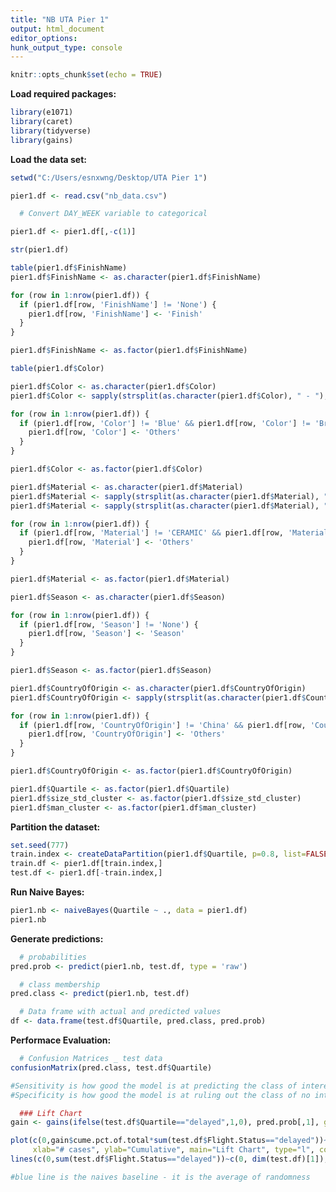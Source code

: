 ---
title: "NB UTA Pier 1"
output: html_document
editor_options: 
hunk_output_type: console
---

```{r setup, include=FALSE}
knitr::opts_chunk$set(echo = TRUE)
```



__Load required packages:__
```{r loadpackages, message=FALSE}
library(e1071)
library(caret)
library(tidyverse)
library(gains)
```

__Load the data set:__
```{r loaddata}
setwd("C:/Users/esnxwng/Desktop/UTA Pier 1")

pier1.df <- read.csv("nb_data.csv")

  # Convert DAY_WEEK variable to categorical

pier1.df <- pier1.df[,-c(1)]

str(pier1.df)

table(pier1.df$FinishName)
pier1.df$FinishName <- as.character(pier1.df$FinishName)

for (row in 1:nrow(pier1.df)) {
  if (pier1.df[row, 'FinishName'] != 'None') {
    pier1.df[row, 'FinishName'] <- 'Finish'
  }
}

pier1.df$FinishName <- as.factor(pier1.df$FinishName)

table(pier1.df$Color)

pier1.df$Color <- as.character(pier1.df$Color)
pier1.df$Color <- sapply(strsplit(as.character(pier1.df$Color), " - "), "[", 1)

for (row in 1:nrow(pier1.df)) {
  if (pier1.df[row, 'Color'] != 'Blue' && pier1.df[row, 'Color'] != 'Brown' && pier1.df[row, 'Color'] != 'Gold' && pier1.df[row, 'Color'] != 'Gray' && pier1.df[row, 'Color'] != 'Green' && pier1.df[row, 'Color'] != 'Ivory' && pier1.df[row, 'Color'] != 'Multi' && pier1.df[row, 'Color'] != 'Natural' && pier1.df[row, 'Color'] != 'Red' && pier1.df[row, 'Color'] != 'Silver' && pier1.df[row, 'Color'] != 'White') {
    pier1.df[row, 'Color'] <- 'Others'
  }
}

pier1.df$Color <- as.factor(pier1.df$Color)

pier1.df$Material <- as.character(pier1.df$Material)
pier1.df$Material <- sapply(strsplit(as.character(pier1.df$Material), " - "), "[", 1)
pier1.df$Material <- sapply(strsplit(as.character(pier1.df$Material), " -"), "[", 1)

for (row in 1:nrow(pier1.df)) {
  if (pier1.df[row, 'Material'] != 'CERAMIC' && pier1.df[row, 'Material'] != 'FABRIC' && pier1.df[row, 'Material'] != 'GLASS' && pier1.df[row, 'Material'] != 'METAL' && pier1.df[row, 'Material'] != 'WOOD' && pier1.df[row, 'Material'] != 'None') {
    pier1.df[row, 'Material'] <- 'Others'
  }
}

pier1.df$Material <- as.factor(pier1.df$Material)

pier1.df$Season <- as.character(pier1.df$Season)

for (row in 1:nrow(pier1.df)) {
  if (pier1.df[row, 'Season'] != 'None') {
    pier1.df[row, 'Season'] <- 'Season'
  }
}

pier1.df$Season <- as.factor(pier1.df$Season)

pier1.df$CountryOfOrigin <- as.character(pier1.df$CountryOfOrigin)
pier1.df$CountryOfOrigin <- sapply(strsplit(as.character(pier1.df$CountryOfOrigin), ","), "[", 1)

for (row in 1:nrow(pier1.df)) {
  if (pier1.df[row, 'CountryOfOrigin'] != 'China' && pier1.df[row, 'CountryOfOrigin'] != 'India') {
    pier1.df[row, 'CountryOfOrigin'] <- 'Others'
  }
}

pier1.df$CountryOfOrigin <- as.factor(pier1.df$CountryOfOrigin)

pier1.df$Quartile <- as.factor(pier1.df$Quartile)
pier1.df$size_std_cluster <- as.factor(pier1.df$size_std_cluster)
pier1.df$man_cluster <- as.factor(pier1.df$man_cluster)
```

__Partition the dataset:__
```{r partition}
set.seed(777)
train.index <- createDataPartition(pier1.df$Quartile, p=0.8, list=FALSE)
train.df <- pier1.df[train.index,]
test.df <- pier1.df[-train.index,]

```


__Run Naive Bayes:__
```{r naivebayes}
pier1.nb <- naiveBayes(Quartile ~ ., data = pier1.df)
pier1.nb
```
  
__Generate predictions:__
```{r predictions}
  # probabilities
pred.prob <- predict(pier1.nb, test.df, type = 'raw')

  # class membership
pred.class <- predict(pier1.nb, test.df)

  # Data frame with actual and predicted values
df <- data.frame(test.df$Quartile, pred.class, pred.prob)

```

__Performace Evaluation:__
```{r perfEval, echo=FALSE}
  # Confusion Matrices _ test data
confusionMatrix(pred.class, test.df$Quartile)

#Sensitivity is how good the model is at predicting the class of interest
#Specificity is how good the model is at ruling out the class of no interest

  ### Lift Chart
gain <- gains(ifelse(test.df$Quartile=="delayed",1,0), pred.prob[,1], groups=100)

plot(c(0,gain$cume.pct.of.total*sum(test.df$Flight.Status=="delayed"))~c(0,gain$cume.obs), 
     xlab="# cases", ylab="Cumulative", main="Lift Chart", type="l", col = "firebrick2")
lines(c(0,sum(test.df$Flight.Status=="delayed"))~c(0, dim(test.df)[1]), lty=2, col = "blue")

#blue line is the naives baseline - it is the average of randomness

```

